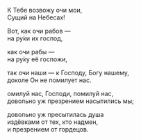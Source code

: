 К Тебе возвожу очи мои,  
Сущий на Небесах!

Вот, как очи рабов —  
на ру́ки их господ,

как очи рабы —  
на ру́ку её госпожи,

так очи наши — к Господу, Богу нашему,  
доколе Он не помилует нас.

омилуй нас, Господи, помилуй нас,  
довольно уж презрением насытились мы;

довольно уж пресытилась душа  
издёвками от тех, кто надмен,  
и презрением от гордецов.
